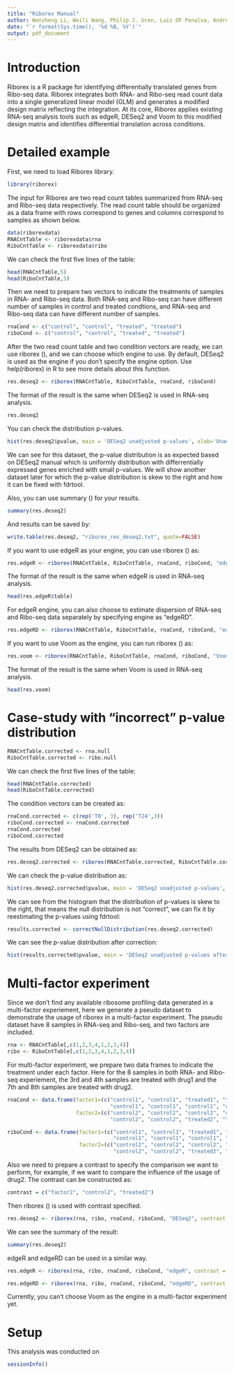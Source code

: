 ```yaml
---
title: "Riborex Manual"
author: Wenzheng Li, Weili Wang, Philip J. Uren, Luiz OF Penalva, Andrew D. Smith 
date: "`r format(Sys.time(), '%d %B, %Y')`"
output: pdf_document
---
```


# Introduction
Riborex is a R package for identifying differentially translated genes from Ribo-seq
data. Riborex integrates both RNA- and Ribo-seq read count data into a single
generalized linear model (GLM) and generates a modified design matrix reflecting
the integration. At its core, Riborex applies existing RNA-seq analysis
tools such as edgeR, DESeq2 and Voom to this modified design matrix and identifies
differential translation across conditions. 

# Detailed example
First, we need to load Riborex library.
```r
library(riborex)
```

The input for Riborex are two read count tables summarized from RNA-seq and
Ribo-seq data respectively. The read count table should be organized as a
data frame with rows correspond to genes and columns correspond to samples as
shown below.
```r
data(riborexdata)
RNACntTable <- riborexdata$rna
RiboCntTable <- riborexdata$ribo
```

We can check the first five lines of the table:
```r
head(RNACntTable,5)
head(RiboCntTable,5)
```

Then we need to prepare two vectors to indicate the treatments of samples in RNA- and Ribo-seq data. 
Both RNA-seq and Ribo-seq can have different number of samples in control
and treated condtions, and RNA-seq and Ribo-seq data can have different number of samples.
```r
rnaCond <- c("control", "control", "treated", "treated")
riboCond <- c("control", "control", "treated", "treated")
```

After the two read count table and two condition vectors are ready,
we can use riborex (), and we can choose which engine to use.
By default, DESeq2 is used as the engine if you don't specify the
engine option. Use help(riborex) in R to see more details about this
function.
```r
res.deseq2 <- riborex(RNACntTable, RiboCntTable, rnaCond, riboCond)
```

The format of the result is the same when DESeq2 is used in RNA-seq analysis.
```r
res.deseq2
```

You can check the distribution p-values.
```r
hist(res.deseq2$pvalue, main = 'DESeq2 unadjusted p-values', xlab='Unadjusted p-values')
```

We can see for this dataset, the p-value distribution is as expected based on DESeq2 manual which
is uniformly distribution with differrentially expressed genes enriched with small p-values. We will
show another dataset later for which the p-value distribution is skew to the right and how it can be
fixed with fdrtool.

Also, you can use summary () for your results.
```r
summary(res.deseq2)
```

And results can be saved by:
```r
write.table(res.deseq2, "riborex_res_deseq2.txt", quote=FALSE)
```



If you want to use edgeR as your engine, you can use riborex () as:
```r
res.edgeR <- riborex(RNACntTable, RiboCntTable, rnaCond, riboCond, "edgeR")
```

The format of the result is the same when edgeR is used in RNA-seq analysis.
```r
head(res.edgeR$table)
```

For edgeR engine, you can also choose to estimate dispersion of RNA-seq and Ribo-seq
data separately by specifying engine as "edgeRD".
```r
res.edgeRD <- riborex(RNACntTable, RiboCntTable, rnaCond, riboCond, "edgeRD")
```

If you want to use Voom as the engine, you can run riborex () as:
```r
res.voom <- riborex(RNACntTable, RiboCntTable, rnaCond, riboCond, "Voom")
```

The format of the result is the same when Voom is used in RNA-seq analysis.
```r
head(res.voom)
```

# Case-study with "incorrect" p-value distribution
```r
RNACntTable.corrected <- rna.null
RiboCntTable.corrected <- ribo.null
```

We can check the first five lines of the table:
```r
head(RNACntTable.corrected)
head(RiboCntTable.corrected)
```

The condition vectors can be created as:
```r
rnaCond.corrected <- c(rep('T0', 3), rep('T24',3))
riboCond.corrected <- rnaCond.corrected
rnaCond.corrected
riboCond.corrected
```

The results from DESeq2 can be obtained as:
```r
res.deseq2.corrected <- riborex(RNACntTable.corrected, RiboCntTable.corrected, rnaCond.corrected, riboCond.corrected)
```

We can check the p-value distribution as:
```r
hist(res.deseq2.corrected$pvalue, main = 'DESeq2 unadjusted p-values', xlab='Unadjusted p-values')
```
We can see from the histogram that the distribution of p-values is skew to the right, that means
the null distribution is not "correct", we can fix it by reestimating the p-values using fdrtool:
```r
results.corrected <- correctNullDistribution(res.deseq2.corrected)
```
We can see the p-value distribution after correction:
```r
hist(results.corrected$pvalue, main = 'DESeq2 unadjusted p-values after correction', xlab='Corrected unadjusted p-values')
```

# Multi-factor experiment

Since we don't find any available ribosome profiling data generated in a multi-factor experiement,
here we generate a pseudo dataset to demonstrate the usage of riborex in a multi-factor experiment.
The pseudo dataset have 8 samples in RNA-seq and Ribo-seq, and two factors are included.

```r
rna <- RNACntTable[,c(1,2,3,4,1,2,3,4)]
ribo <- RiboCntTable[,c(1,2,3,4,1,2,3,4)]
```

For multi-factor experiment, we prepare two data frames to indicate the treatment under each factor.
Here for the 8 samples in both RNA- and Ribo-seq experiement, the 3rd and 4th samples are treated with
drug1 and the 7th and 8th samples are treated with drug2.
```r
rnaCond <- data.frame(factor1=(c("control1", "control1", "treated1", "treated1", 
                                 "control1", "control1", "control1", "control1")),
                      factor2=(c("control2", "control2", "control2", "control2", 
                                 "control2", "control2", "treated2", "treated2")))

riboCond <- data.frame(factor1=(c("control1", "control1", "treated1", "treated1",
                                  "control1", "control1", "control1", "control1")),
                       factor2=(c("control2", "control2", "control2", "control2", 
                                  "control2", "control2", "treated2", "treated2")))
```

Also we need to prepare a contrast to specify the comparison we want to perform,
for example, if we want to compare the influence of the usage of drug2.
The contrast can be constructed as:
```r
contrast = c("factor2", "control2", "treated2")
```

Then riborex () is used with contrast specified.

```r
res.deseq2 <- riborex(rna, ribo, rnaCond, riboCond, "DESeq2", contrast = contrast)
```

We can see the summary of the result:
```r
summary(res.deseq2)
```

edgeR and edgeRD can be used in a similar way.
```r
res.edgeR <- riborex(rna, ribo, rnaCond, riboCond, "edgeR", contrast = contrast)
```
```r
res.edgeRD <- riborex(rna, ribo, rnaCond, riboCond, "edgeRD", contrast = contrast)
```

Currently, you can't choose Voom as the engine in a multi-factor experiment yet.

# Setup

This analysis was conducted on

```r
sessionInfo()
```


